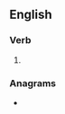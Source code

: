 ==English==

===Verb===
{{head|en|verb form}}

# {{en-third-person singular of|assuage}}

===Anagrams===
* {{anagrams|en|sausages}}